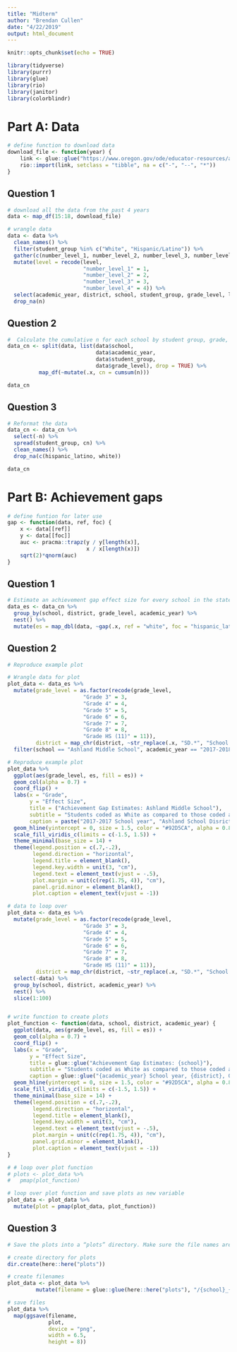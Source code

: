 ```yaml
---
title: "Midterm"
author: "Brendan Cullen"
date: "4/22/2019"
output: html_document
---
```


```r
knitr::opts_chunk$set(echo = TRUE)
```

```r
library(tidyverse)
library(purrr)
library(glue)
library(rio)
library(janitor)
library(colorblindr)
```

# Part A: Data

```r
# define function to download data  
download_file <- function(year) {
    link <- glue::glue("https://www.oregon.gov/ode/educator-resources/assessment/TestResults20{year}/pagr_schools_ela_raceethnicity_{year-1}{year}.xlsx")
    rio::import(link, setclass = "tibble", na = c("-", "--", "*"))
}
```

## Question 1

```r
# download all the data from the past 4 years
data <- map_df(15:18, download_file) 

# wrangle data
data <- data %>% 
  clean_names() %>% 
  filter(student_group %in% c("White", "Hispanic/Latino")) %>% 
  gather(c(number_level_1, number_level_2, number_level_3, number_level_4), key = level, value = n) %>%
  mutate(level = recode(level, 
                        "number_level_1" = 1, 
                        "number_level_2" = 2, 
                        "number_level_3" = 3, 
                        "number_level_4" = 4)) %>% 
  select(academic_year, district, school, student_group, grade_level, level, n) %>% 
  drop_na(n)
```

## Question 2

```r
#  Calculate the cumulative n for each school by student group, grade, and academic year.
data_cn <- split(data, list(data$school, 
                            data$academic_year, 
                            data$student_group, 
                            data$grade_level), drop = TRUE) %>% 
          map_df(~mutate(.x, cn = cumsum(n)))

data_cn
```

## Question 3

```r
# Reformat the data 
data_cn <- data_cn %>% 
  select(-n) %>% 
  spread(student_group, cn) %>% 
  clean_names() %>% 
  drop_na(c(hispanic_latino, white))

data_cn
```

# Part B: Achievement gaps

```r
# define funtion for later use
gap <- function(data, ref, foc) {
    x <- data[[ref]]
    y <- data[[foc]]
    auc <- pracma::trapz(y / y[length(x)],
                         x / x[length(x)])
    sqrt(2)*qnorm(auc)
}
```

## Question 1

```r
# Estimate an achievement gap effect size for every school in the state that reported data on both student groups (i.e., using the data we created above), for each grade level in each academic year.
data_es <- data_cn %>% 
  group_by(school, district, grade_level, academic_year) %>%
  nest() %>% 
  mutate(es = map_dbl(data, ~gap(.x, ref = "white", foc = "hispanic_latino")))
```

## Question 2

```r
# Reproduce example plot

# Wrangle data for plot
plot_data <- data_es %>% 
  mutate(grade_level = as.factor(recode(grade_level, 
                        "Grade 3" = 3, 
                        "Grade 4" = 4,
                        "Grade 5" = 5,
                        "Grade 6" = 6,
                        "Grade 7" = 7,
                        "Grade 8" = 8,
                        "Grade HS (11)" = 11)),
         district = map_chr(district, ~str_replace(.x, "SD.*", "School District"))) %>% 
  filter(school == "Ashland Middle School", academic_year == "2017-2018")

# Reproduce example plot 
plot_data %>%
  ggplot(aes(grade_level, es, fill = es)) +
  geom_col(alpha = 0.7) + 
  coord_flip() + 
  labs(x = "Grade", 
       y = "Effect Size", 
       title = ("Achievement Gap Estimates: Ashland Middle School"),
       subtitle = "Students coded as White as compared to those coded as Hispanic/Latino", 
       caption = paste("2017-2017 School year", "Ashland School Disrict", "Oregon", sep = ", ")) +
  geom_hline(yintercept = 0, size = 1.5, color = "#92D5CA", alpha = 0.8) + 
  scale_fill_viridis_c(limits = c(-1.5, 1.5)) + 
  theme_minimal(base_size = 14) +
  theme(legend.position = c(.7,-.2),
        legend.direction = "horizontal",
        legend.title = element_blank(),
        legend.key.width = unit(3, "cm"),
        legend.text = element_text(vjust = -.5),
        plot.margin = unit(c(rep(1.75, 4)), "cm"),
        panel.grid.minor = element_blank(),
        plot.caption = element_text(vjust = -1))
```


```r
# data to loop over
plot_data <- data_es %>% 
  mutate(grade_level = as.factor(recode(grade_level, 
                        "Grade 3" = 3, 
                        "Grade 4" = 4,
                        "Grade 5" = 5,
                        "Grade 6" = 6,
                        "Grade 7" = 7,
                        "Grade 8" = 8,
                        "Grade HS (11)" = 11)),
         district = map_chr(district, ~str_replace(.x, "SD.*", "School District"))) %>% 
  select(-data) %>% 
  group_by(school, district, academic_year) %>% 
  nest() %>% 
  slice(1:100)


# write function to create plots 
plot_function <- function(data, school, district, academic_year) {
  ggplot(data, aes(grade_level, es, fill = es)) +
  geom_col(alpha = 0.7) + 
  coord_flip() + 
  labs(x = "Grade", 
       y = "Effect Size", 
       title = glue::glue("Achievement Gap Estimates: {school}"), 
       subtitle = "Students coded as White as compared to those coded as Hispanic/Latino", 
       caption = glue::glue("{academic_year} School year, {district}, Oregon")) +
  geom_hline(yintercept = 0, size = 1.5, color = "#92D5CA", alpha = 0.8) + 
  scale_fill_viridis_c(limits = c(-1.5, 1.5)) + 
  theme_minimal(base_size = 14) +
  theme(legend.position = c(.7,-.2),
        legend.direction = "horizontal",
        legend.title = element_blank(),
        legend.key.width = unit(3, "cm"),
        legend.text = element_text(vjust = -.5),
        plot.margin = unit(c(rep(1.75, 4)), "cm"),
        panel.grid.minor = element_blank(),
        plot.caption = element_text(vjust = -1))
}

# # loop over plot function
# plots <- plot_data %>% 
#   pmap(plot_function)

# loop over plot function and save plots as new variable
plot_data <- plot_data %>% 
  mutate(plot = pmap(plot_data, plot_function))
```

## Question 3

```r
# Save the plots into a “plots” directory. Make sure the file names are meaningful.

# create directory for plots
dir.create(here::here("plots"))

# create filenames
plot_data <- plot_data %>% 
         mutate(filename = glue::glue(here::here("plots"), "/{school}_{academic_year}.png"))

# save files
plot_data %>% 
  map(ggsave(filename,
             plot,
             device = "png",
             width = 6.5,
             height = 8))

```


